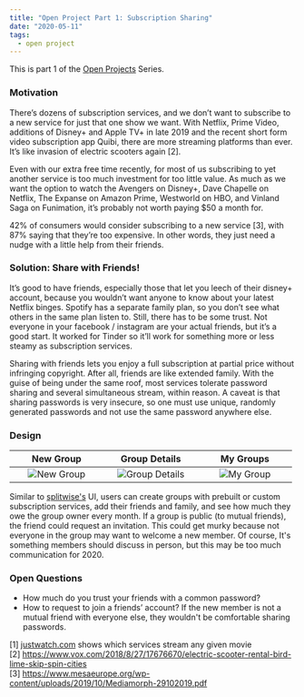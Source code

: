 ```yaml
---
title: "Open Project Part 1: Subscription Sharing"
date: "2020-05-11"
tags:
  - open project
---
```


This is part 1 of the [Open Projects](/open-projects) Series.

### Motivation

There’s dozens of subscription services, and we don’t want to subscribe to a new service for just that one show we want. With Netflix, Prime Video, additions of  Disney+ and Apple TV+ in late 2019 and the recent short form video subscription app Quibi, there are more streaming platforms than ever. It’s like invasion of electric scooters again [2].

Even with our extra free time recently, for most of us subscribing to yet another service is too much investment for too little value. As much as we want the option to watch the Avengers on Disney+, Dave Chapelle on Netflix, The Expanse on Amazon Prime, Westworld on HBO, and Vinland Saga on Funimation, it’s probably not worth paying $50 a month for.

42% of consumers would consider subscribing to a new service [3], with 87% saying that they’re too expensive. In other words, they just need a nudge with a little help from their friends.

### Solution: Share with Friends!

It’s good to have friends, especially those that let you leech of their disney+ account, because you wouldn’t want anyone to know about your latest Netflix binges. Spotify has a separate family plan, so you don’t see what others in the same plan listen to. Still, there has to be some trust. Not everyone in your facebook / instagram are your actual friends, but it’s a good start. It worked for Tinder so it’ll work for something more or less steamy as subscription services.

Sharing with friends lets you enjoy a full subscription at partial price without infringing copyright. After all, friends are like extended family. With the guise of being under the same roof, most services tolerate password sharing and several simultaneous stream, within reason. A caveat is that sharing passwords is very insecure, so one must use unique, randomly generated passwords and not use the same password anywhere else.

### Design

| <div style="width:150px">New Group</div> | <div style="width:150px">Group Details</div> | <div style="width:150px">My Groups</div> |
|:--------------------:|:--------------------:|:--------------------:|
| ![New Group](../images/subshare/new-group.png) | ![Group Details](../images/subshare/group-details.png) | ![My Group](../images/subshare/my-groups.png) |

Similar to [splitwise's](https://www.splitwise.com) UI, users can create groups with prebuilt or custom subscription services, add their friends and family, and see how much they owe the group owner every month. If a group is public (to mutual friends), the friend could request an invitation. This could get murky because not everyone in the group may want to welcome a new member. Of course, It's something members should discuss in person, but this may be too much communication for 2020.

### Open Questions

* How much do you trust your friends with a common password?
* How to request to join a friends’ account? If the new member is not a mutual friend with everyone else, they wouldn't be comfortable sharing passwords.

[1] [justwatch.com](http://justwatch.com) shows which services stream any given movie\
[2] <https://www.vox.com/2018/8/27/17676670/electric-scooter-rental-bird-lime-skip-spin-cities>\
[3] <https://www.mesaeurope.org/wp-content/uploads/2019/10/Mediamorph-29102019.pdf>

